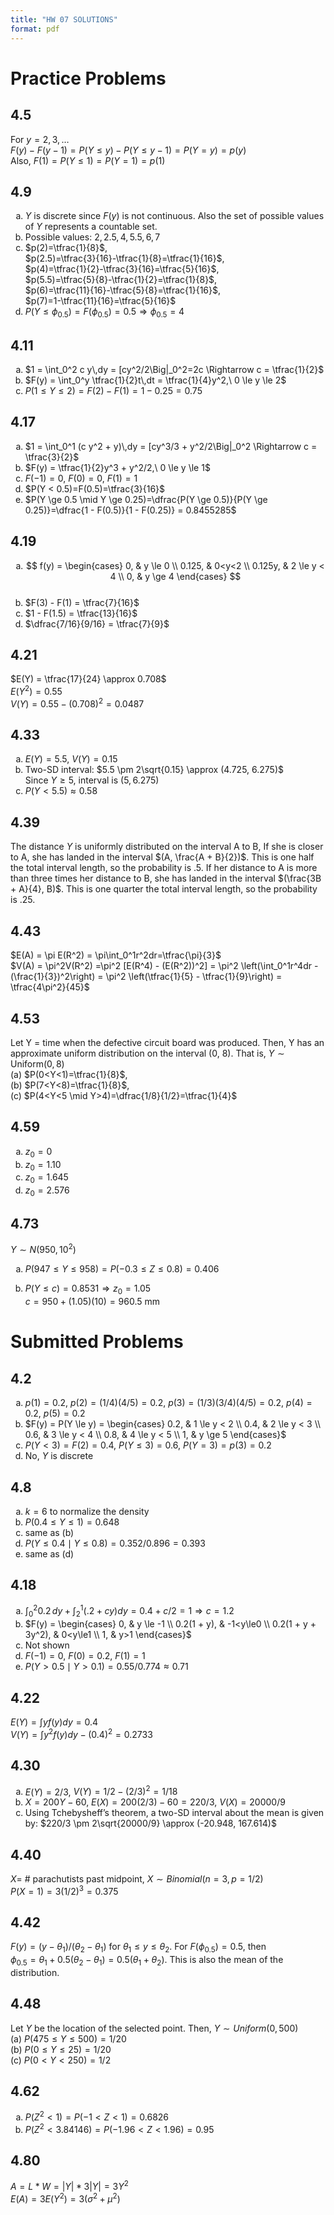 ```yaml
---
title: "HW 07 SOLUTIONS"
format: pdf
---
```


# Practice Problems

## 4.5  
For $y = 2, 3, \dots$  
$F(y) - F(y-1) = P(Y \le y) - P(Y \le y-1) = P(Y = y) = p(y)$  
Also, $F(1) = P(Y \le 1) = P(Y = 1) = p(1)$

## 4.9  
(a) $Y$ is discrete since $F(y)$ is not continuous. Also the set of possible values of $Y$ represents a countable set.  
(b) Possible values: $2, 2.5, 4, 5.5, 6, 7$  
(c)  
$p(2)=\tfrac{1}{8}$,  
$p(2.5)=\tfrac{3}{16}-\tfrac{1}{8}=\tfrac{1}{16}$,  
$p(4)=\tfrac{1}{2}-\tfrac{3}{16}=\tfrac{5}{16}$,  
$p(5.5)=\tfrac{5}{8}-\tfrac{1}{2}=\tfrac{1}{8}$,  
$p(6)=\tfrac{11}{16}-\tfrac{5}{8}=\tfrac{1}{16}$,  
$p(7)=1-\tfrac{11}{16}=\tfrac{5}{16}$  
(d) $P(Y \le \phi_{0.5})=F(\phi_{0.5})=0.5 \Rightarrow \phi_{0.5}=4$

## 4.11  
(a) $1 = \int_0^2 c y\,dy = [cy^2/2\Big|_0^2=2c \Rightarrow c = \tfrac{1}{2}$  
(b) $F(y) = \int_0^y \tfrac{1}{2}t\,dt = \tfrac{1}{4}y^2,\ 0 \le y \le 2$  
(d) $P(1 \le Y \le 2) = F(2) - F(1) = 1 - 0.25 = 0.75$

## 4.17  
(a) $1 = \int_0^1 (c y^2 + y)\,dy = [cy^3/3 + y^2/2\Big|_0^2 \Rightarrow c = \tfrac{3}{2}$  
(b) $F(y) = \tfrac{1}{2}y^3 + y^2/2,\ 0 \le y \le 1$  
(d) $F(-1)=0,\ F(0)=0,\ F(1)=1$  
(e) $P(Y < 0.5)=F(0.5)=\tfrac{3}{16}$  
(f) $P(Y \ge 0.5 \mid Y \ge 0.25)=\dfrac{P(Y \ge 0.5)}{P(Y \ge 0.25)}=\dfrac{1 - F(0.5)}{1 - F(0.25)} = 0.8455285$

## 4.19  
(a)  
$$
f(y) =
\begin{cases}
0, & y \le 0 \\
0.125, & 0<y<2 \\
0.125y, & 2 \le y < 4 \\
0, & y \ge 4
\end{cases}
$$  
(b) $F(3) - F(1) = \tfrac{7}{16}$  
(c) $1 - F(1.5) = \tfrac{13}{16}$  
(d) $\dfrac{7/16}{9/16} = \tfrac{7}{9}$

## 4.21  
$E(Y) = \tfrac{17}{24} \approx 0.708$  
$E(Y^2) = 0.55$  
$V(Y) = 0.55 - (0.708)^2 = 0.0487$

## 4.33  
(a) $E(Y) = 5.5,\ V(Y) = 0.15$  
(b) Two-SD interval: $5.5 \pm 2\sqrt{0.15} \approx (4.725, 6.275)$  
Since $Y \ge 5$, interval is $(5, 6.275)$  
(c) $P(Y < 5.5) \approx 0.58$

## 4.39  
The distance $Y$ is uniformly distributed on the interval A to B, If she is closer to A, she
has landed in the interval $(A, \frac{A + B}{2})$. This is one half the total interval length, so the
probability is .5. If her distance to A is more than three times her distance to B, she has
landed in the interval $(\frac{3B + A}{4}, B)$. This is one quarter the total interval length, so the
probability is .25.

## 4.43  
$E(A) = \pi E(R^2) = \pi\int_0^1r^2dr=\tfrac{\pi}{3}$  
$V(A) = \pi^2V(R^2) =\pi^2 [E(R^4) - (E(R^2))^2] = \pi^2 \left(\int_0^1r^4dr - (\frac{1}{3})^2\right) = \pi^2 \left(\tfrac{1}{5} - \tfrac{1}{9}\right) = \tfrac{4\pi^2}{45}$

## 4.53  
Let Y = time when the defective circuit board was produced. Then, Y has an approximate
uniform distribution on the interval (0, 8). That is, $Y \sim \text{Uniform}(0,8)$  
(a) $P(0<Y<1)=\tfrac{1}{8}$,  
(b) $P(7<Y<8)=\tfrac{1}{8}$,  
(c) $P(4<Y<5 \mid Y>4)=\dfrac{1/8}{1/2}=\tfrac{1}{4}$

## 4.59  
(a) $z_0=0$  
(b) $z_0=1.10$  
(c) $z_0=1.645$  
(d) $z_0=2.576$

## 4.73  
$Y \sim N(950, 10^2)$  

(a) $P(947 \le Y \le 958) = P(-0.3 \le Z \le 0.8) = 0.406$  

(b) $P(Y \le c) = 0.8531 \Rightarrow z_0 = 1.05$  
$c = 950 + (1.05)(10) = 960.5\ \text{mm}$


# Submitted Problems

## 4.2  
(a) $p(1)=0.2$, $p(2)=(1/4)(4/5)=0.2$, $p(3)=(1/3)(3/4)(4/5)=0.2$, $p(4)=0.2$, $p(5)=0.2$  
(b) 
$F(y) = P(Y \le y) = 
\begin{cases} 
0.2, & 1 \le y < 2 \\ 
0.4, & 2 \le y < 3 \\ 
0.6, & 3 \le y < 4 \\ 
0.8, & 4 \le y < 5 \\ 
1, & y \ge 5 
\end{cases}$  
(c) $P(Y < 3)=F(2)=0.4$, $P(Y \le 3)=0.6$, $P(Y=3)=p(3)=0.2$  
(d) No, $Y$ is discrete

## 4.8  
(a) $k=6$ to normalize the density  
(b) $P(0.4 \le Y \le 1)=0.648$  
(c) same as (b)  
(d) $P(Y \le 0.4 \mid Y \le 0.8)=0.352/0.896=0.393$  
(e) same as (d)

## 4.18  
(a) $\int_0^2 0.2\,dy + \int_2^1 (.2 + cy)dy = 0.4 + c/2 = 1 \Rightarrow c=1.2$  
(b) 
$F(y) = 
\begin{cases}
0, & y \le -1 \\ 
0.2(1 + y), & -1<y\le0 \\ 
0.2(1 + y + 3y^2), & 0<y\le1 \\ 
1, & y>1
\end{cases}$  
(c) Not shown
(d) $F(-1)=0$, $F(0)=0.2$, $F(1)=1$  
(e) $P(Y>0.5 \mid Y>0.1)=0.55/0.774 \approx 0.71$

## 4.22  
$E(Y)=\int y f(y) dy = 0.4$  
$V(Y)=\int y^2 f(y) dy - (0.4)^2 = 0.2733$

## 4.30  
(a) $E(Y)=2/3$, $V(Y)=1/2-(2/3)^2=1/18$  
(b) $X=200Y-60$, $E(X)=200(2/3)-60=220/3$, $V(X)=20000/9$  
(c) Using Tchebysheff's theorem, a two-SD interval about the mean is given by: $220/3 \pm 2\sqrt{20000/9} \approx (-20.948, 167.614)$

## 4.40  
$X=$ # parachutists past midpoint, $X \sim Binomial(n=3,p=1/2)$  
$P(X=1)=3(1/2)^3=0.375$

## 4.42  
$F(y)=(y-\theta_1)/(\theta_2-\theta_1)$ for $\theta_1 \le y \le \theta_2$. For $F(\phi_{0.5}) = 0.5$, then  
$\phi_{0.5} = \theta_1 + 0.5(\theta_2-\theta_1)=0.5(\theta_1+\theta_2)$. This is also the mean of the distribution.

## 4.48  
Let $Y$ be the location of the selected point. Then, $Y \sim Uniform(0,500)$  
(a) $P(475\le Y\le500)=1/20$  
(b) $P(0\le Y\le25)=1/20$  
(c) $P(0<Y<250)=1/2$

## 4.62  
(a) $P(Z^2<1)=P(-1<Z<1)=0.6826$  
(b) $P(Z^2<3.84146)=P(-1.96<Z<1.96)=0.95$

## 4.80  
$A=L*W=|Y|*3|Y|=3Y^2$  
$E(A)=3E(Y^2)=3(\sigma^2+\mu^2)$





